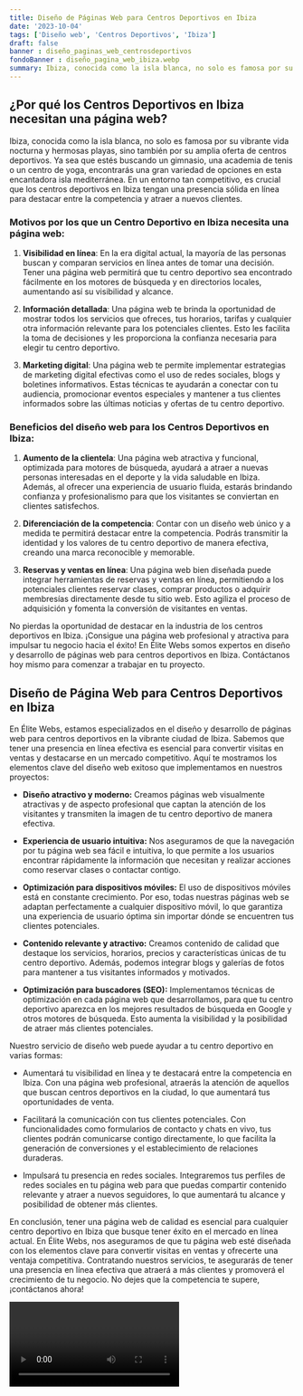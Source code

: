 ```yaml
---
title: Diseño de Páginas Web para Centros Deportivos en Ibiza
date: '2023-10-04'
tags: ['Diseño web', 'Centros Deportivos', 'Ibiza']
draft: false
banner : diseño_paginas_web_centrosdeportivos
fondoBanner : diseño_pagina_web_ibiza.webp
summary: Ibiza, conocida como la isla blanca, no solo es famosa por su vibrante vida nocturna y hermosas playas, sino también por su amplia oferta de centros deportivos. Ya sea que estés buscando un gimnasio, una academia de tenis o un centro de yoga, encontrarás una gran variedad de opciones en esta encantadora isla mediterránea. En un entorno tan competitivo, es crucial que los centros deportivos en Ibiza tengan una presencia sólida en línea para destacar entre la competencia y atraer a nuevos clientes.
---
```


## ¿Por qué los Centros Deportivos en Ibiza necesitan una página web?

Ibiza, conocida como la isla blanca, no solo es famosa por su vibrante vida nocturna y hermosas playas, sino también por su amplia oferta de centros deportivos. Ya sea que estés buscando un gimnasio, una academia de tenis o un centro de yoga, encontrarás una gran variedad de opciones en esta encantadora isla mediterránea. En un entorno tan competitivo, es crucial que los centros deportivos en Ibiza tengan una presencia sólida en línea para destacar entre la competencia y atraer a nuevos clientes.

### Motivos por los que un Centro Deportivo en Ibiza necesita una página web:

1. **Visibilidad en línea**: En la era digital actual, la mayoría de las personas buscan y comparan servicios en línea antes de tomar una decisión. Tener una página web permitirá que tu centro deportivo sea encontrado fácilmente en los motores de búsqueda y en directorios locales, aumentando así su visibilidad y alcance.

2. **Información detallada**: Una página web te brinda la oportunidad de mostrar todos los servicios que ofreces, tus horarios, tarifas y cualquier otra información relevante para los potenciales clientes. Esto les facilita la toma de decisiones y les proporciona la confianza necesaria para elegir tu centro deportivo.

3. **Marketing digital**: Una página web te permite implementar estrategias de marketing digital efectivas como el uso de redes sociales, blogs y boletines informativos. Estas técnicas te ayudarán a conectar con tu audiencia, promocionar eventos especiales y mantener a tus clientes informados sobre las últimas noticias y ofertas de tu centro deportivo.

### Beneficios del diseño web para los Centros Deportivos en Ibiza:

1. **Aumento de la clientela**: Una página web atractiva y funcional, optimizada para motores de búsqueda, ayudará a atraer a nuevas personas interesadas en el deporte y la vida saludable en Ibiza. Además, al ofrecer una experiencia de usuario fluida, estarás brindando confianza y profesionalismo para que los visitantes se conviertan en clientes satisfechos.

2. **Diferenciación de la competencia**: Contar con un diseño web único y a medida te permitirá destacar entre la competencia. Podrás transmitir la identidad y los valores de tu centro deportivo de manera efectiva, creando una marca reconocible y memorable.

3. **Reservas y ventas en línea**: Una página web bien diseñada puede integrar herramientas de reservas y ventas en línea, permitiendo a los potenciales clientes reservar clases, comprar productos o adquirir membresías directamente desde tu sitio web. Esto agiliza el proceso de adquisición y fomenta la conversión de visitantes en ventas.

No pierdas la oportunidad de destacar en la industria de los centros deportivos en Ibiza. ¡Consigue una página web profesional y atractiva para impulsar tu negocio hacia el éxito! En Élite Webs somos expertos en diseño y desarrollo de páginas web para centros deportivos en Ibiza. Contáctanos hoy mismo para comenzar a trabajar en tu proyecto.

<GifSeo />

<Cta />

## Diseño de Página Web para Centros Deportivos en Ibiza

En Élite Webs, estamos especializados en el diseño y desarrollo de páginas web para centros deportivos en la vibrante ciudad de Ibiza. Sabemos que tener una presencia en línea efectiva es esencial para convertir visitas en ventas y destacarse en un mercado competitivo. Aquí te mostramos los elementos clave del diseño web exitoso que implementamos en nuestros proyectos:

- **Diseño atractivo y moderno:** Creamos páginas web visualmente atractivas y de aspecto profesional que captan la atención de los visitantes y transmiten la imagen de tu centro deportivo de manera efectiva.

- **Experiencia de usuario intuitiva:** Nos aseguramos de que la navegación por tu página web sea fácil e intuitiva, lo que permite a los usuarios encontrar rápidamente la información que necesitan y realizar acciones como reservar clases o contactar contigo.

- **Optimización para dispositivos móviles:** El uso de dispositivos móviles está en constante crecimiento. Por eso, todas nuestras páginas web se adaptan perfectamente a cualquier dispositivo móvil, lo que garantiza una experiencia de usuario óptima sin importar dónde se encuentren tus clientes potenciales.

- **Contenido relevante y atractivo:** Creamos contenido de calidad que destaque los servicios, horarios, precios y características únicas de tu centro deportivo. Además, podemos integrar blogs y galerías de fotos para mantener a tus visitantes informados y motivados.

- **Optimización para buscadores (SEO):** Implementamos técnicas de optimización en cada página web que desarrollamos, para que tu centro deportivo aparezca en los mejores resultados de búsqueda en Google y otros motores de búsqueda. Esto aumenta la visibilidad y la posibilidad de atraer más clientes potenciales.

Nuestro servicio de diseño web puede ayudar a tu centro deportivo en varias formas:

- Aumentará tu visibilidad en línea y te destacará entre la competencia en Ibiza. Con una página web profesional, atraerás la atención de aquellos que buscan centros deportivos en la ciudad, lo que aumentará tus oportunidades de venta.

- Facilitará la comunicación con tus clientes potenciales. Con funcionalidades como formularios de contacto y chats en vivo, tus clientes podrán comunicarse contigo directamente, lo que facilita la generación de conversiones y el establecimiento de relaciones duraderas.

- Impulsará tu presencia en redes sociales. Integraremos tus perfiles de redes sociales en tu página web para que puedas compartir contenido relevante y atraer a nuevos seguidores, lo que aumentará tu alcance y posibilidad de obtener más clientes.

En conclusión, tener una página web de calidad es esencial para cualquier centro deportivo en Ibiza que busque tener éxito en el mercado en línea actual. En Élite Webs, nos aseguramos de que tu página web esté diseñada con los elementos clave para convertir visitas en ventas y ofrecerte una ventaja competitiva. Contratando nuestros servicios, te asegurarás de tener una presencia en línea efectiva que atraerá a más clientes y promoverá el crecimiento de tu negocio. No dejes que la competencia te supere, ¡contáctanos ahora!

<Video />

<CtaBot job='Centros Deportivos' city='Ibiza'/>

<Gmaps query='Ibiza+españa+maps' />